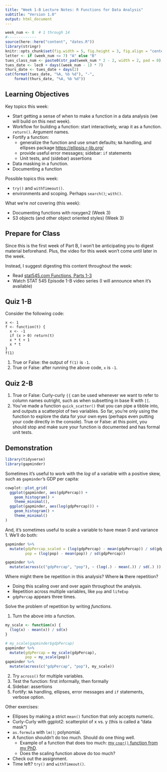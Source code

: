 ```yaml
---
title: "Week 1-B Lecture Notes: R Functions for Data Analysis"
subtitle: "Version 1.0"
output: html_document
---
```


```r
week_num <- 8  # 1 through 14
#-------------
source(here::here("content", "dates.R"))
library(stringr)
knitr::opts_chunk$set(fig.width = 5, fig.height = 3, fig.align = "center")
letter <- if (week_num <= 7) "A" else "B"
tues_class_num <- paste0(str_pad(week_num * 2 - 2, width = 2, pad = 0), letter)
tues_date <- lec0 + days((week_num - 1) * 7)
thurs_date <- tues_date + days(2)
cat(format(tues_date, "%A, %b %d"), "-", 
    format(thurs_date, "%A, %b %d"))
```


## Learning Objectives

Key topics this week:

- Start getting a sense of when to make a function in a data analysis (we will build on this next week).
- Workflow for building a function: start interactively, wrap it as a function. `return()`. Argument names. 
- Fortify a function: 
  - generalize the function and use smart defaults; `NA` handling, and ellipses package [https://ellipsis.r-lib.org/](https://ellipsis.r-lib.org/)
  - provide useful error messages; sidebar: `if` statements
  - Unit tests, and (sidebar) assertions
- Data masking in a function.
- Documenting a function

Possible topics this week:

- `try()` and `withTimeout()`.
- environments and scoping. Perhaps `search()`; `with()`.

What we're _not_ covering (this week):

- Documenting functions with roxygen2 (Week 3)
- S3 objects (and other object oriented styles) (Week 3)

## Prepare for Class

Since this is the first week of Part B, I won't be anticipating you to digest material beforehand. Plus, the video for this week won't come until later in the week.

Instead, I suggest digesting this content throughout the week:

- Read [stat545.com Functions, Parts 1-3](https://stat545.com/functions-part1.html)
- Watch STAT 545 Episode 1-B video series (I will announce when it's available) 

## Quiz 1-B

Consider the following code:

```
x <- 1
f <- function(t) {
  x <- -1
  if (x > 0) return(t)
  x * t + 1
  x * t
}
f(1)
```

1. True or False: the output of `f(1)` is `-1`. 
2. True or False: after running the above code, `x` is `-1`. 

## Quiz 2-B

1. True or False: Curly-curly `{{` can be used whenever we want to refer to column names outright, such as when subsetting in base R with `[[`.
2. You've made a function `quick_scatter()` that you can pipe a tibble into, and outputs a scatterplot of two variables. So far, you're only using the function to explore the data for your own eyes (perhaps even putting your code directly in the console). True or False: at this point, you should stop and make sure your function is documented and has formal unit tests. 



## Demonstration

```r
library(tidyverse)
library(gapminder)
```

Sometimes it's useful to work with the _log_ of a variable with a positive skew, such as `gapminder`'s GDP per capita:

```r
cowplot::plot_grid(
  ggplot(gapminder, aes(gdpPercap)) +
    geom_histogram() +
    theme_minimal(),
  ggplot(gapminder, aes(log(gdpPercap))) +
    geom_histogram() +
    theme_minimal()
)
```
And, it's sometimes useful to scale a variable to have mean 0 and variance 1. We'll do both:

```r
gapminder %>% 
  mutate(gdpPercap_scaled = (log(gdpPercap) - mean(gdpPercap)) / sd(gdpPercap),
         pop = (log(pop) - mean(pop)) / sd(gdpPercap))

gapminder %>% 
  mutate(across(c("gdpPercap", "pop"), ~ (log(.) - mean(.)) / sd(.) ))
```

Where might there be repetition in this analysis? Where __is__ there repetition?

- Doing this scaling over and over again throughout the analysis.
- Repetition across multiple variables, like `pop` and `lifeExp`
- `gdpPercap` appears three times.

Solve the problem of repetition by writing _functions_.

1. Turn the above into a function.

```r
my_scale <- function(x) {
  (log(x) - mean(x)) / sd(x)
}

# my_scale(gapminder$gdpPercap)
gapminder %>% 
  mutate(gdpPercap = my_scale(gdpPercap),
         pop = my_scale(pop))
gapminder %>% 
  mutate(across(c("gdpPercap", "pop"), my_scale))
```

2. Try `across()` for multiple variables.
3. Test the function: first informally, then formally
4. Sidebar: assertions
5. Fortify: `NA` handling, ellipses, error messages and `if` statements, verbose option.

Other exercises:

- Ellipses by making a strict `mean()` function that only accepts numeric.
- Curly-Curly with ggplot2: scatterplot of x vs. y (this is called a "data mask")
- `as.formula` with `lm()`; polynomial.
- A function shouldn't do too much. Should do one thing well.
  - Example of a function that does too much: [my `cnqr()` function from my PhD](https://github.com/vincenzocoia/cnqr/blob/master/R/cnqr.R).
  - Does the scaling function above do too much?
- Check out the assignment.
- Time left? `try()` and `withTimeout()`.

